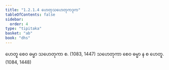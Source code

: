 ```yaml
---
title: "1.2.1.4 ဟေတုသဟေတုကဒုက"
tableOfContents: false
sidebar:
  order: 4
type: "tipitaka"
basket: "ab"
book: "dhs"
---
```



<DynamicBreadcrumb />

<Division number="26" book="dhs">

<Paragraph number="75" book="dhs">
ဟေတူ စေဝ ဓမ္မာ သဟေတုကာ စ. (<Emphasis>1083, 1447</Emphasis>)
</Paragraph>

<Paragraph number="76" book="dhs">
သဟေတုကာ စေဝ ဓမ္မာ န စ ဟေတူ. (<Emphasis>1084, 1448</Emphasis>)
</Paragraph>
</Division>